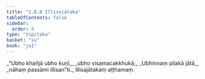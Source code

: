 ```yaml
---
title: "1.8.8 Illisajātaka"
tableOfContents: false
sidebar:
  order: 9
type: "tipitaka"
basket: "su"
book: "ja1"
---
```



<DynamicBreadcrumb />

<Division number="78" book="ja1" bookNo="22" page="18">

<Paragraph number="172" type="verses" book="ja1">
_“Ubho khañjā ubho kuṇī,_  
_ubho visamacakkhukā;_  
_Ubhinnaṃ piḷakā jātā,_  
_nāhaṃ passāmi illisan”ti._  


</Paragraph>
</Division>

<Paragraph number="173" type="center" book="ja1">
Illisajātakaṃ aṭṭhamaṃ.
</Paragraph>